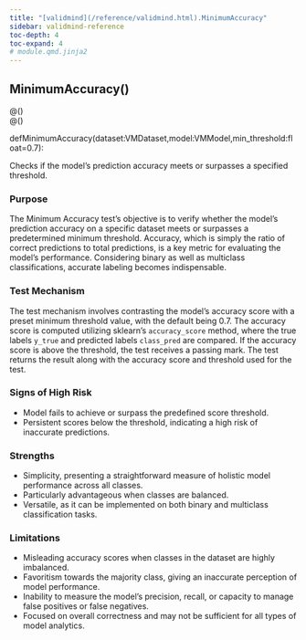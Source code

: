 ```yaml
---
title: "[validmind](/reference/validmind.html).MinimumAccuracy"
sidebar: validmind-reference
toc-depth: 4
toc-expand: 4
# module.qmd.jinja2
---
```


<!-- function.qmd.jinja2 -->

## MinimumAccuracy[()]{.muted}

<!-- signatures.jinja2 -->

::: {.signature}

<div class="decorator">@<!-- types.jinja2 - format_type --><!-- types.jinja2 - format_type --><!-- types.jinja2 - format_type --><span class="n"></span><span class="p">(</span><span class="p">)</span></div><div class="decorator">@<!-- types.jinja2 - format_type --><!-- types.jinja2 - format_type --><!-- types.jinja2 - format_type --><span class="n"></span><span class="p">(</span><span class="p">)</span></div>
<span class="kw">def</span><span class="name">MinimumAccuracy</span>(<span class="params"><span class="n">dataset</span><span class="p">:</span><!-- types.jinja2 - format_type --><span class="n">VMDataset</span><span class="muted">,</span></span><span class="params"><span class="n">model</span><span class="p">:</span><!-- types.jinja2 - format_type --><span class="n">VMModel</span><span class="muted">,</span></span><span class="params"><span class="n">min_threshold</span><span class="p">:</span><!-- types.jinja2 - format_type --><span class="nb">float</span><span class="o">=</span><span class="kc">0.7</span></span>):

:::

<!-- docstring.jinja2 -->

Checks if the model's prediction accuracy meets or surpasses a specified threshold.

### Purpose

The Minimum Accuracy test’s objective is to verify whether the model's prediction accuracy on a specific dataset meets or surpasses a predetermined minimum threshold. Accuracy, which is simply the ratio of correct predictions to total predictions, is a key metric for evaluating the model's performance. Considering binary as well as multiclass classifications, accurate labeling becomes indispensable.

### Test Mechanism

The test mechanism involves contrasting the model's accuracy score with a preset minimum threshold value, with the default being 0.7. The accuracy score is computed utilizing sklearn’s `accuracy_score` method, where the true labels `y_true` and predicted labels `class_pred` are compared. If the accuracy score is above the threshold, the test receives a passing mark. The test returns the result along with the accuracy score and threshold used for the test.

### Signs of High Risk

- Model fails to achieve or surpass the predefined score threshold.
- Persistent scores below the threshold, indicating a high risk of inaccurate predictions.

### Strengths

- Simplicity, presenting a straightforward measure of holistic model performance across all classes.
- Particularly advantageous when classes are balanced.
- Versatile, as it can be implemented on both binary and multiclass classification tasks.

### Limitations

- Misleading accuracy scores when classes in the dataset are highly imbalanced.
- Favoritism towards the majority class, giving an inaccurate perception of model performance.
- Inability to measure the model's precision, recall, or capacity to manage false positives or false negatives.
- Focused on overall correctness and may not be sufficient for all types of model analytics.
